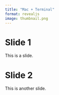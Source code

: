 ```yaml
---
title: "Mac + Terminal"
format: revealjs
image: thumbnail.png
---
```


# Slide 1

This is a slide.

# Slide 2

This is another slide.

